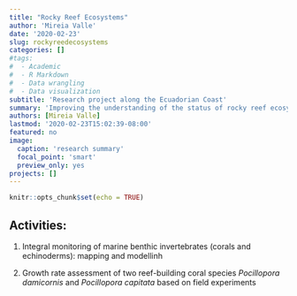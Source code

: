 ```yaml
---
title: "Rocky Reef Ecosystems"
author: 'Mireia Valle'
date: '2020-02-23'
slug: rockyreedecosystems
categories: []
#tags:
#  - Academic
#  - R Markdown
#  - Data wrangling
#  - Data visualization
subtitle: 'Research project along the Ecuadorian Coast'
summary: 'Improving the understanding of the status of rocky reef ecosystems in Ecuadorian coast'
authors: [Mireia Valle]
lastmod: '2020-02-23T15:02:39-08:00'
featured: no
image:
  caption: 'research summary'
  focal_point: 'smart'
  preview_only: yes
projects: []
---
```



```r
knitr::opts_chunk$set(echo = TRUE)
```

## Activities: 

1) Integral monitoring of marine benthic invertebrates (corals and echinoderms): mapping and modellinh

2) Growth rate assessment of two reef-building coral species *Pocillopora damicornis* and *Pocillopora capitata* based on field experiments